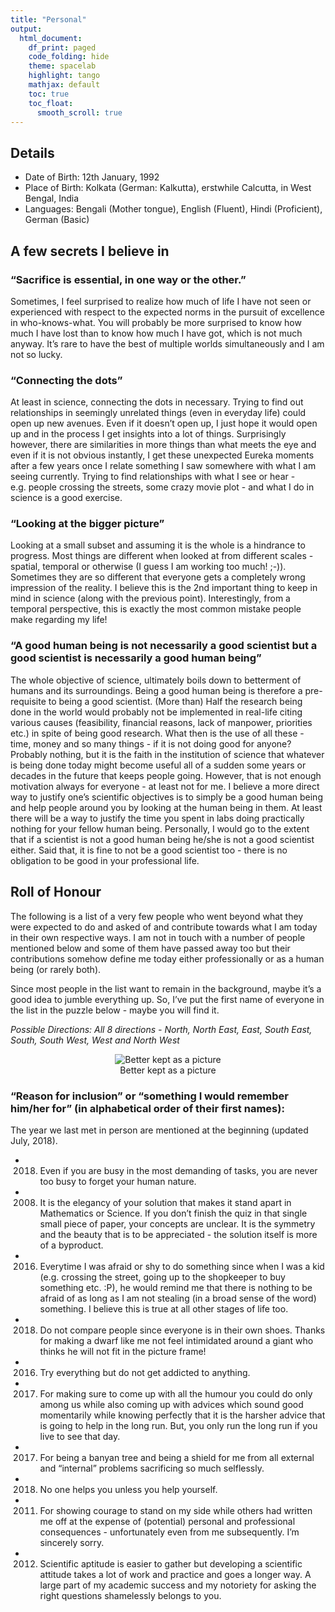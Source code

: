 ```yaml
---
title: "Personal"
output:
  html_document:
    df_print: paged
    code_folding: hide
    theme: spacelab
    highlight: tango
    mathjax: default
    toc: true
    toc_float:
      smooth_scroll: true
---
```

## Details

* Date of Birth: 12th January, 1992
* Place of Birth: Kolkata (German: Kalkutta), erstwhile Calcutta, in West Bengal, India
* Languages: Bengali (Mother tongue), English (Fluent), Hindi (Proficient), German (Basic)

## A few secrets I believe in

### "Sacrifice is essential, in one way or the other."
  
  Sometimes, I feel surprised to realize how much of life I have not seen or experienced with respect to the expected norms in the pursuit of excellence in who-knows-what. You will probably be more surprised to know how much I have lost than to know how much I have got, which is not much anyway. It's rare to have the best of multiple worlds simultaneously and I am not so lucky.
  
### "Connecting the dots"

  At least in science, connecting the dots in necessary. Trying to find out relationships in seemingly unrelated things (even in everyday life) could open up new avenues. Even if it doesn't open up, I just hope it would open up and in the process I get insights into a lot of things. Surprisingly however, there are similarities in more things than what meets the eye and even if it is not obvious instantly, I get these unexpected Eureka moments after a few years once I relate something I saw somewhere with what I am seeing currently. Trying to find relationships with what I see or hear - e.g. people crossing the streets, some crazy movie plot - and what I do in science is a good exercise.
  
### "Looking at the bigger picture"

  Looking at a small subset and assuming it is the whole is a hindrance to progress. Most things are different when looked at from different scales - spatial, temporal or otherwise (I guess I am working too much! ;-)). Sometimes they are so different that everyone gets a completely wrong impression of the reality. I believe this is the 2nd important thing to keep in mind in science (along with the previous point). Interestingly, from a temporal perspective, this is exactly the most common mistake people make regarding my life!

### "A good human being is not necessarily a good scientist but a good scientist is necessarily a good human being"

The whole objective of science, ultimately boils down to betterment of humans and its surroundings. Being a good human being is therefore a pre-requisite to being a good scientist. (More than) Half the research being done in the world would probably not be implemented in real-life citing various causes (feasibility, financial reasons, lack of manpower, priorities etc.) in spite of being good research. What then is the use of all these - time, money and so many things - if it is not doing good for anyone? Probably nothing, but it is the faith in the institution of science that whatever is being done today might become useful all of a sudden some years or decades in the future that keeps people going. However, that is not enough motivation always for everyone - at least not for me. I believe a more direct way to justify one's scientific objectives is to simply be a good human being and help people around you by looking at the human being in them. At least there will be a way to justify the time you spent in labs doing practically nothing for your fellow human being. Personally, I would go to the extent that if a scientist is not a good human being he/she is not a good scientist either. Said that, it is fine to not be a good scientist too - there is no obligation to be good in your professional life.

## Roll of Honour

The following is a list of a very few people who went beyond what they were expected to do and asked of and contribute towards what I am today in their own respective ways. I am not in touch with a number of people mentioned below and some of them have passed away too but their contributions somehow define me today either professionally or as a human being (or rarely both).

Since most people in the list want to remain in the background, maybe it's a good idea to jumble everything up. So, I've put the first name of everyone in the list in the puzzle below - maybe you will find it.

*Possible Directions: All 8 directions - North, North East, East, South East, South, South West, West and North West*

<center>
![Better kept as a picture](honour.jpg)
</center>

### "Reason for inclusion" or "something I would remember him/her for" (in alphabetical order of their first names):

The year we last met in person are mentioned at the beginning (updated July, 2018).

* (2018) Even if you are busy in the most demanding of tasks, you are never too busy to forget your human nature.
* (2008) It is the elegancy of your solution that makes it stand apart in Mathematics or Science. If you don't finish the quiz in that single small piece of paper, your concepts are unclear. It is the symmetry and the beauty that is to be appreciated - the solution itself is more of a byproduct.
* (2016) Everytime I was afraid or shy to do something since when I was a kid (e.g. crossing the street, going up to the shopkeeper to buy something etc. :P), he would remind me that there is nothing to be afraid of as long as I am not stealing (in a broad sense of the word) something. I believe this is true at all other stages of life too.
* (2018) Do not compare people since everyone is in their own shoes. Thanks for making a dwarf like me not feel intimidated around a giant who thinks he will not fit in the picture frame!
* (2016) Try everything but do not get addicted to anything.
* (2017) For making sure to come up with all the humour you could do only among us while also coming up with advices which sound good momentarily while knowing perfectly that it is the harsher advice that is going to help in the long run. But, you only run the long run if you live to see that day.
* (2017) For being a banyan tree and being a shield for me from all external and "internal" problems sacrificing so much selflessly.
* (2018) No one helps you unless you help yourself.
* (2011) For showing courage to stand on my side while others had written me off at the expense of (potential) personal and professional consequences - unfortunately even from me subsequently. I'm sincerely sorry.
* (2012) Scientific aptitude is easier to gather but developing a scientific attitude takes a lot of work and practice and goes a longer way. A large part of my academic success and my notoriety for asking the right questions shamelessly belongs to you.
